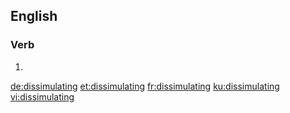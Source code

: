 ==English==

===Verb===
{{head|en|present participle}}

# {{present participle of|dissimulate|lang=en|nocat=1}}

[[de:dissimulating]]
[[et:dissimulating]]
[[fr:dissimulating]]
[[ku:dissimulating]]
[[vi:dissimulating]]